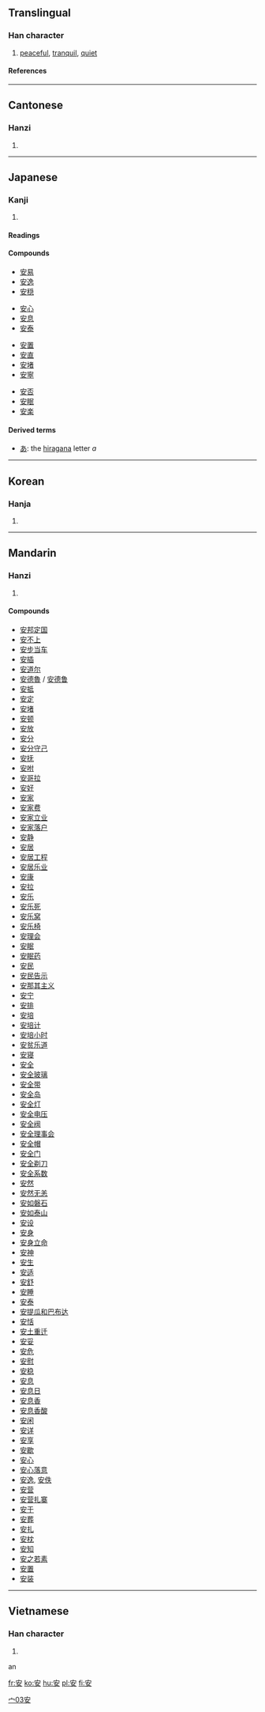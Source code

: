 ==Translingual==
===Han character===
{{Han char|rn=40|rad=宀|as=03|sn=6|four=3040<sub>4</sub>|canj=十女 (JV)}}
# [[peaceful]], [[tranquil]], [[quiet]]
====References====
{{Han ref|kx=0282.080|dkj=07072|dj=0552.050|hdz=20913.090|uh=5B89|ud=23433|bh=A677|bd=42615}}
----
==Cantonese==
===Hanzi===
{{yue-hanzi|jyut=|y=[[ngon1]], [[on1]]}}
# {{defn|Cantonese}}
----
==Japanese==
===Kanji===
{{ja-kanji|grade=3|rs=宀03安}}
# {{defn|Japanese}} 
====Readings====
{{ja-readings|on=[[あん]] (''an'')|kun=[[やすい]] (''yasui''), [[やすんじる]] (''yasunjiru''), [[いずくんぞ]] (''izukunzo'')}}

====Compounds====
{{top4}}
*[[安易]]
*[[安逸]]
*[[安穏]]
{{mid4}}
*[[安心]]
*[[安息]]
*[[安泰]]
{{mid4}}
*[[安置]]
*[[安直]]
*[[安堵]]
*[[安寧]]
{{mid4}}
*[[安否]]
*[[安眠]]
*[[安楽]]
{{bottom}}

====Derived terms====
* [[あ]]: the [[hiragana]] letter ''a''
----
==Korean==
===Hanja===
{{ko-hanja|hangeul=안|rv=an|mr=an}}
# {{defn|Korean}}
----
==Mandarin==
===Hanzi===
{{cmn-hanzi|pin=[[ān]] ([[an1]]), [[yāo]] ([[yao1]]), [[yào]] ([[yao4]])|wg=[[an1|an<sup>1</sup>]], [[yao1|yao<sup>1</sup>]], [[yao4|yao<sup>4</sup>]]}}
# {{defn|Mandarin}}

[[Category:Chinese hanzi|宀03安]]

====Compounds====
*[[安邦定国]]
*[[安不上]]
*[[安步当车]]
*[[安插]]
*[[安道尔]]
*[[安德魯]] / [[安德鲁]]
*[[安抵]]
*[[安定]]
*[[安堵]]
*[[安顿]]
*[[安放]]
*[[安分]]
*[[安分守己]]
*[[安抚]]
*[[安咐]]
*[[安哥拉]]
*[[安好]]
*[[安家]]
*[[安家费]]
*[[安家立业]]
*[[安家落户]]
*[[安静]]
*[[安居]]
*[[安居工程]]
*[[安居乐业]]
*[[安康]]
*[[安拉]]
*[[安乐]]
*[[安乐死]]
*[[安乐窝]]
*[[安乐椅]]
*[[安理会]]
*[[安眠]]
*[[安眠药]]
*[[安民]]
*[[安民告示]]
*[[安那其主义]]
*[[安宁]]
*[[安排]]
*[[安培]]
*[[安培计]]
*[[安培小时]]
*[[安贫乐道]]
*[[安寝]]
*[[安全]]
*[[安全玻璃]]
*[[安全带]]
*[[安全岛]]
*[[安全灯]]
*[[安全电压]]
*[[安全阀]]
*[[安全理事会]]
*[[安全帽]]
*[[安全门]]
*[[安全剃刀]]
*[[安全系数]]
*[[安然]]
*[[安然无恙]]
*[[安如磐石]]
*[[安如泰山]]
*[[安设]]
*[[安身]]
*[[安身立命]]
*[[安神]]
*[[安生]]
*[[安适]]
*[[安舒]]
*[[安睡]]
*[[安泰]]
*[[安提瓜和巴布达]]
*[[安恬]]
*[[安土重迁]]
*[[安妥]]
*[[安危]]
*[[安慰]]
*[[安稳]]
*[[安息]]
*[[安息日]]
*[[安息香]]
*[[安息香酸]]
*[[安闲]]
*[[安详]]
*[[安享]]
*[[安歇]]
*[[安心]]
*[[安心落意]]
*[[安逸]], [[安佚]]
*[[安营]]
*[[安营扎寨]]
*[[安于]]
*[[安葬]]
*[[安扎]]
*[[安枕]]
*[[安知]]
*[[安之若素]]
*[[安置]]
*[[安装]]
----
==Vietnamese==
===Han character===
{{vi-hantu}}
# {{defn|Vietnamese}}

an


[[fr:安]]
[[ko:安]]
[[hu:安]]
[[pl:安]]
[[fi:安]]